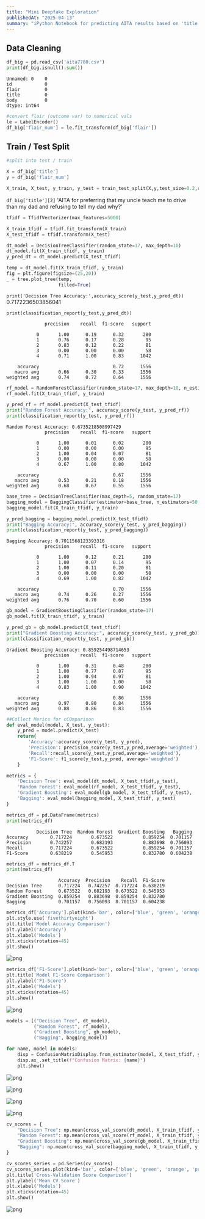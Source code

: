 ```yaml
---
title: "Mini Deepfake Exploration"
publishedAt: "2025-04-13"
summary: "iPython Notebook for predicting AITA results based on 'title' using trees"
---
```


## Data Cleaning

```python
df_big = pd.read_csv('aita7780.csv')
print(df_big.isnull().sum())
```

    Unnamed: 0    0
    id            0
    flair         0
    title         0
    body          0
    dtype: int64

```python
#convert flair (outcome var) to numerical vals
le = LabelEncoder()
df_big['flair_num'] = le.fit_transform(df_big['flair'])
```


## Train / Test Split 
```python
#split into test / train 

X = df_big['title']
y = df_big['flair_num']

X_train, X_test, y_train, y_test = train_test_split(X,y,test_size=0.2,random_state=17)
```

`df_big['title'][2]`
    'AITA for preferring that my uncle teach me to drive than my dad and refusing to tell my dad why?'

```python
tfidf = TfidfVectorizer(max_features=5000)

X_train_tfidf = tfidf.fit_transform(X_train)
X_test_tfidf = tfidf.transform(X_test)
```

```python
dt_model = DecisionTreeClassifier(random_state=17, max_depth=10)
dt_model.fit(X_train_tfidf, y_train)
y_pred_dt = dt_model.predict(X_test_tfidf)

temp = dt_model.fit(X_train_tfidf, y_train)
fig = plt.figure(figsize=(25,20))
_ = tree.plot_tree(temp,
                   filled=True)
```

`print('Decision Tree Accuracy:',accuracy_score(y_test,y_pred_dt))`
    0.7172236503856041

`print(classification_report(y_test,y_pred_dt))`

                  precision    recall  f1-score   support
    
               0       1.00      0.19      0.32       280
               1       0.76      0.17      0.28        95
               2       0.83      0.12      0.22        81
               3       0.00      0.00      0.00        58
               4       0.71      1.00      0.83      1042
    
        accuracy                           0.72      1556
       macro avg       0.66      0.30      0.33      1556
    weighted avg       0.74      0.72      0.64      1556

```python
rf_model = RandomForestClassifier(random_state=17, max_depth=10, n_estimators=100)
rf_model.fit(X_train_tfidf, y_train)

y_pred_rf = rf_model.predict(X_test_tfidf)
print("Random Forest Accuracy:", accuracy_score(y_test, y_pred_rf))
print(classification_report(y_test, y_pred_rf))

```

    Random Forest Accuracy: 0.6735218508997429
                  precision    recall  f1-score   support
    
               0       1.00      0.01      0.02       280
               1       0.00      0.00      0.00        95
               2       1.00      0.04      0.07        81
               3       0.00      0.00      0.00        58
               4       0.67      1.00      0.80      1042
    
        accuracy                           0.67      1556
       macro avg       0.53      0.21      0.18      1556
    weighted avg       0.68      0.67      0.55      1556
    

```python
base_tree = DecisionTreeClassifier(max_depth=5, random_state=17)
bagging_model = BaggingClassifier(estimator=base_tree, n_estimators=50, random_state=17)
bagging_model.fit(X_train_tfidf, y_train)

y_pred_bagging = bagging_model.predict(X_test_tfidf)
print("Bagging Accuracy:", accuracy_score(y_test, y_pred_bagging))
print(classification_report(y_test, y_pred_bagging))

```

    Bagging Accuracy: 0.7011568123393316
                  precision    recall  f1-score   support
    
               0       1.00      0.12      0.21       280
               1       1.00      0.07      0.14        95
               2       1.00      0.11      0.20        81
               3       0.00      0.00      0.00        58
               4       0.69      1.00      0.82      1042
    
        accuracy                           0.70      1556
       macro avg       0.74      0.26      0.27      1556
    weighted avg       0.76      0.70      0.60      1556


```python
gb_model = GradientBoostingClassifier(random_state=17)
gb_model.fit(X_train_tfidf, y_train)

y_pred_gb = gb_model.predict(X_test_tfidf)
print("Gradient Boosting Accuracy:", accuracy_score(y_test, y_pred_gb))
print(classification_report(y_test, y_pred_gb))

```

    Gradient Boosting Accuracy: 0.859254498714653
                  precision    recall  f1-score   support
    
               0       1.00      0.31      0.48       280
               1       1.00      0.77      0.87        95
               2       1.00      0.94      0.97        81
               3       1.00      1.00      1.00        58
               4       0.83      1.00      0.90      1042
    
        accuracy                           0.86      1556
       macro avg       0.97      0.80      0.84      1556
    weighted avg       0.88      0.86      0.83      1556

```python
##Collect Merics for cCOmparison 
def eval_model(model, X_test, y_test):
    y_pred = model.predict(X_test)
    return{
        'Accuracy':accuracy_score(y_test, y_pred),
        'Precision': precision_score(y_test,y_pred,average='weighted'),
        'Recall':recall_score(y_test,y_pred,average='weighted'),
        'F1-Score': f1_score(y_test,y_pred, average='weighted')
    }
```

```python
metrics = {
    'Decision Tree': eval_model(dt_model, X_test_tfidf,y_test),
    'Random Forest': eval_model(rf_model, X_test_tfidf, y_test),
    'Gradient Boosting': eval_model(gb_model, X_test_tfidf, y_test),
    'Bagging': eval_model(bagging_model, X_test_tfidf, y_test)
}
```

```python
metrics_df = pd.DataFrame(metrics)
print(metrics_df)
```

               Decision Tree  Random Forest  Gradient Boosting   Bagging
    Accuracy        0.717224       0.673522           0.859254  0.701157
    Precision       0.742257       0.682193           0.883698  0.756093
    Recall          0.717224       0.673522           0.859254  0.701157
    F1-Score        0.638219       0.545953           0.832780  0.604238

```python
metrics_df = metrics_df.T
print(metrics_df)
```

                       Accuracy  Precision    Recall  F1-Score
    Decision Tree      0.717224   0.742257  0.717224  0.638219
    Random Forest      0.673522   0.682193  0.673522  0.545953
    Gradient Boosting  0.859254   0.883698  0.859254  0.832780
    Bagging            0.701157   0.756093  0.701157  0.604238

```python
metrics_df['Accuracy'].plot(kind='bar', color=['blue', 'green', 'orange', 'purple'], figsize=(8, 6))
plt.style.use('fivethirtyeight')
plt.title('Model Accuracy Comparison')
plt.ylabel('Accuracy')
plt.xlabel('Models')
plt.xticks(rotation=45)
plt.show()
```

![png](/pred_files/pred_20_0.png)

```python
metrics_df['F1-Score'].plot(kind='bar', color=['blue', 'green', 'orange', 'purple'], figsize=(8, 6))
plt.title('Model F1-Score Comparison')
plt.ylabel('F1-Score')
plt.xlabel('Models')
plt.xticks(rotation=45)
plt.show()

```

![png](/pred_files/pred_21_0.png)

```python
models = [("Decision Tree", dt_model), 
          ("Random Forest", rf_model), 
          ("Gradient Boosting", gb_model), 
          ("Bagging", bagging_model)]

for name, model in models:
    disp = ConfusionMatrixDisplay.from_estimator(model, X_test_tfidf, y_test, cmap=plt.cm.Blues)
    disp.ax_.set_title(f"Confusion Matrix: {name}")
    plt.show()

```
    
![png](/pred_files/pred_22_0.png)
    
![png](/pred_files/pred_22_1.png)
    
![png](/pred_files/pred_22_2.png)
    
![png](/pred_files/pred_22_3.png)
    

```python
cv_scores = {
    "Decision Tree": np.mean(cross_val_score(dt_model, X_train_tfidf, y_train, cv=5)),
    "Random Forest": np.mean(cross_val_score(rf_model, X_train_tfidf, y_train, cv=5)),
    "Gradient Boosting": np.mean(cross_val_score(gb_model, X_train_tfidf, y_train, cv=5)),
    "Bagging": np.mean(cross_val_score(bagging_model, X_train_tfidf, y_train, cv=5))
}
```

```python
cv_scores_series = pd.Series(cv_scores)
cv_scores_series.plot(kind='bar', color=['blue', 'green', 'orange', 'purple'], figsize=(8, 6))
plt.title('Cross-Validation Score Comparison')
plt.ylabel('Mean CV Score')
plt.xlabel('Models')
plt.xticks(rotation=45)
plt.show()
```

![png](/pred_files/pred_24_0.png)
    
```python

```
